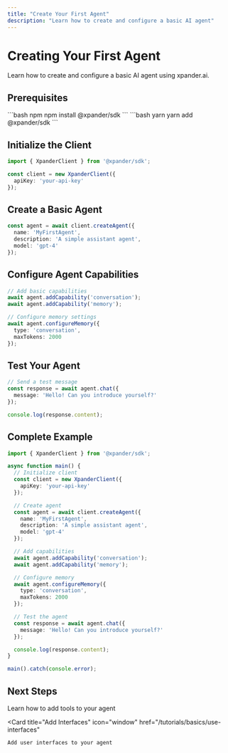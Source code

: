 ```yaml
---
title: "Create Your First Agent"
description: "Learn how to create and configure a basic AI agent"
---
```


# Creating Your First Agent

Learn how to create and configure a basic AI agent using xpander.ai.

## Prerequisites

<CodeGroup>
  ```bash npm
  npm install @xpander/sdk
  ```
  ```bash yarn
  yarn add @xpander/sdk
  ```
</CodeGroup>

## Initialize the Client

```typescript
import { XpanderClient } from '@xpander/sdk';

const client = new XpanderClient({
  apiKey: 'your-api-key'
});
```

## Create a Basic Agent

```typescript
const agent = await client.createAgent({
  name: 'MyFirstAgent',
  description: 'A simple assistant agent',
  model: 'gpt-4'
});
```

## Configure Agent Capabilities

```typescript
// Add basic capabilities
await agent.addCapability('conversation');
await agent.addCapability('memory');

// Configure memory settings
await agent.configureMemory({
  type: 'conversation',
  maxTokens: 2000
});
```

## Test Your Agent

```typescript
// Send a test message
const response = await agent.chat({
  message: 'Hello! Can you introduce yourself?'
});

console.log(response.content);
```

## Complete Example

```typescript
import { XpanderClient } from '@xpander/sdk';

async function main() {
  // Initialize client
  const client = new XpanderClient({
    apiKey: 'your-api-key'
  });

  // Create agent
  const agent = await client.createAgent({
    name: 'MyFirstAgent',
    description: 'A simple assistant agent',
    model: 'gpt-4'
  });

  // Add capabilities
  await agent.addCapability('conversation');
  await agent.addCapability('memory');

  // Configure memory
  await agent.configureMemory({
    type: 'conversation',
    maxTokens: 2000
  });

  // Test the agent
  const response = await agent.chat({
    message: 'Hello! Can you introduce yourself?'
  });

  console.log(response.content);
}

main().catch(console.error);
```

## Next Steps

<CardGroup cols={2}>
  <Card 
    title="Add Tools" 
    icon="wrench"
    href="/tutorials/basics/add-tools"
  >
    Learn how to add tools to your agent
  </Card>
  
  <Card 
    title="Add Interfaces" 
    icon="window"
    href="/tutorials/basics/use-interfaces"
  >
    Add user interfaces to your agent
  </Card>
</CardGroup> 
